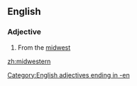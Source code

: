 ==English==

===Adjective===
{{en-adj|-}}

# From the [[midwest]]

[[Category:English adjectives ending in -en]]

[[zh:midwestern]]